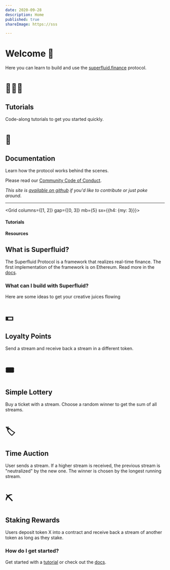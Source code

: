 ```yaml
---
date: 2020-09-28
description: Home
published: true
shareImage: https://sss

---
```

# Welcome 👋

Here you can learn to build and use the [superfluid.finance](https://superfluid.finance) protocol.

<Grid columns={1}  gap={0} mb="5">
<Card href="/tutorials" variant="primary" >

# 👩🏼‍🏫

<div>

## Tutorials

Code-along tutorials to get you started quickly.

</div>
</Card>

<Card href="/docs" variant="primary">

# ‍📖

<div>

## Documentation

Learn how the protocol works behind the scenes.

</div>
</Card>
</Grid>

Please read our [Community Code of Conduct](/code-of-conduct/).

_This site is_ [_available on github_](https://github.com/superfluid-finance/superfluid-protocol-docs) _if you'd like to contribute or just poke around._

***

<Grid columns={\[1, 2\]} gap={\[0, 3\]} mb={5}  sx={{h4: {my: 3}}}>
<div>

#### Tutorials

<Card
href="/tutorials/create-a-flow"
children="🔀 Create a Superfluid Flow"
variant="secondary"
/>
<Card
href="/tutorials/instant-distribution"
children="💰 Perform an Instant Distribution"
variant="secondary"
/>
</div>
<div>

#### Resources

<Card
href="/code-of-conduct"
children="Community Code of Conduct"
variant="secondary"
/>
<Card
href="https://discord.gg/qKgxvzr"
children="👾 Discord Community"
variant="secondary"
/>
</div>
</Grid>

## What is Superfluid?

The Superfluid Protocol is a framework that realizes real-time finance. The first implementation of the framework is on Ethereum. Read more in the [docs](/docs).

### What can I build with Superfluid?

Here are some ideas to get your creative juices flowing

<Grid gap={0} columns={2}>

<Card variant="primary" >

# 💵

<div>

## Loyalty Points

Send a stream and receive back a stream in a different token.
</div>
</Card>

<Card variant="primary" >

# 🎟

<div>

## Simple Lottery

Buy a ticket with a stream. Choose a random winner to get the sum of all streams.
</div>
</Card>

<Card variant="primary" >

# 🏷

<div>

## Time Auction

User sends a stream. If a higher stream is received, the previous stream is "neutralized" by the new one. The winner is chosen by the longest running stream.
</div>
</Card>

<Card variant="primary" >

# ⛏

<div>

## Staking Rewards

Users deposit token X into a contract and receive back a stream of another token as long as they stake.
</div>
</Card>
</Grid>

### How do I get started?

Get started with a [tutorial](/tutorials) or check out the [docs](/docs).